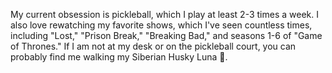 My current obsession is pickleball, which I play at least 2-3 times a week. I also love rewatching my favorite shows, which I&#39;ve seen countless times, including "Lost," "Prison Break," "Breaking Bad," and seasons 1-6 of "Game of Thrones." If I am not at my desk or on the pickleball court, you can probably find me walking my Siberian Husky Luna 🐺.
